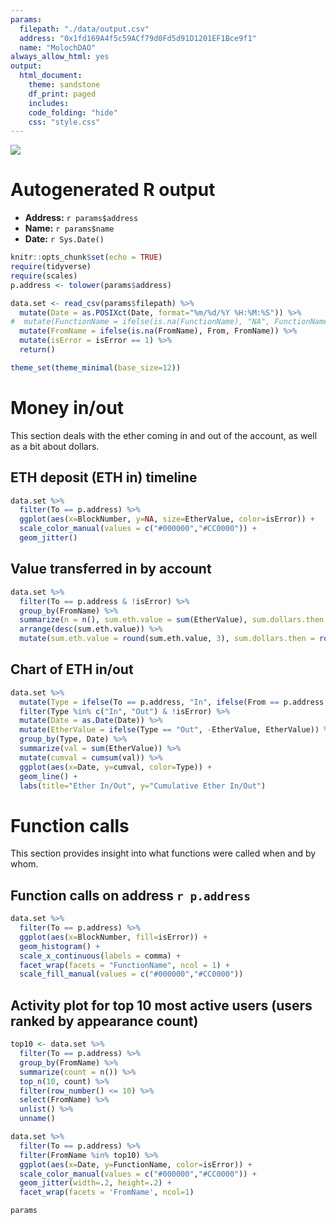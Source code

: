 ```yaml
---
params:
  filepath: "./data/output.csv"
  address: "0x1fd169A4f5c59ACf79d0Fd5d91D1201EF1Bce9f1"
  name: "MolochDAO"
always_allow_html: yes
output:
  html_document:
    theme: sandstone
    df_print: paged
    includes:
    code_folding: "hide"
    css: "style.css"
---
```


<div class="header">
<img src="trueblocks-logo.png" class="logo"/>
<h1>Autogenerated R output</h1>
<ul>
<li><strong>Address:</strong> `r params$address`</li>
<li><strong>Name:</strong> `r params$name`</li>
<li><strong>Date:</strong> `r Sys.Date()`</li>
</ul>
</div>

```r
knitr::opts_chunk$set(echo = TRUE)
require(tidyverse)
require(scales)
p.address <- tolower(params$address)
```

```r
data.set <- read_csv(params$filepath) %>%
  mutate(Date = as.POSIXct(Date, format="%m/%d/%Y %H:%M:%S")) %>%
#  mutate(FunctionName = ifelse(is.na(FunctionName), "NA", FunctionName)) %>%
  mutate(FromName = ifelse(is.na(FromName), From, FromName)) %>%
  mutate(isError = isError == 1) %>%
  return()

theme_set(theme_minimal(base_size=12))
```


# Money in/out

<div class="blue">
This section deals with the ether coming in and out of the account, as well as a bit about dollars.
</div>

## ETH deposit (ETH in) timeline

```r
data.set %>%
  filter(To == p.address) %>%
  ggplot(aes(x=BlockNumber, y=NA, size=EtherValue, color=isError)) +
  scale_color_manual(values = c("#000000","#CC0000")) +
  geom_jitter()
```

## Value transferred in by account

```r
data.set %>%
  filter(To == p.address & !isError) %>%
  group_by(FromName) %>%
  summarize(n = n(), sum.eth.value = sum(EtherValue), sum.dollars.then = sum(DollarsThen)) %>%
  arrange(desc(sum.eth.value)) %>%
  mutate(sum.eth.value = round(sum.eth.value, 3), sum.dollars.then = round(sum.dollars.then, 3))
```

## Chart of ETH in/out
```r
data.set %>%
  mutate(Type = ifelse(To == p.address, "In", ifelse(From == p.address, "From", "Other"))) %>%
  filter(Type %in% c("In", "Out") & !isError) %>%
  mutate(Date = as.Date(Date)) %>%
  mutate(EtherValue = ifelse(Type == "Out", -EtherValue, EtherValue)) %>%
  group_by(Type, Date) %>%
  summarize(val = sum(EtherValue)) %>%
  mutate(cumval = cumsum(val)) %>%
  ggplot(aes(x=Date, y=cumval, color=Type)) +
  geom_line() +
  labs(title="Ether In/Out", y="Cumulative Ether In/Out")
```

# Function calls

<div class="blue">
This section provides insight into what functions were called when and by whom.
</div>

## Function calls on address `r p.address`

```r
data.set %>%
  filter(To == p.address) %>%
  ggplot(aes(x=BlockNumber, fill=isError)) +
  geom_histogram() +
  scale_x_continuous(labels = comma) + 
  facet_wrap(facets = "FunctionName", ncol = 1) +
  scale_fill_manual(values = c("#000000","#CC0000"))
```


##  Activity plot for top 10 most active users (users ranked by appearance count)

```r
top10 <- data.set %>%
  filter(To == p.address) %>%
  group_by(FromName) %>%
  summarize(count = n()) %>%
  top_n(10, count) %>%
  filter(row_number() <= 10) %>%
  select(FromName) %>%
  unlist() %>%
  unname()
```

```r
data.set %>%
  filter(To == p.address) %>%
  filter(FromName %in% top10) %>%
  ggplot(aes(x=Date, y=FunctionName, color=isError)) +
  scale_color_manual(values = c("#000000","#CC0000")) +
  geom_jitter(width=.2, height=.2) +
  facet_wrap(facets = 'FromName', ncol=1)
```

```r
params
```